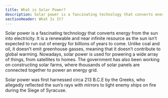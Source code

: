 ```yaml
---
title: What is Solar Power?
description: Solar power is a fascinating technology that converts energy from the sun into electricity
sectionHeader: What Is It?
---
```



Solar power is a fascinating technology that converts energy from the sun into electricity.
It is a renewable and near infinite resource as the sun isn’t expected to run out of energy for billions of years to come.
Unlike coal and oil, it doesn’t emit greenhouse gasses, meaning that it doesn’t contribute to global warming.
Nowadays, solar power is used for powering a wide array of things, from satellites to homes.
The government has also been working on constructing solar farms, where thousands of solar panels are connected together to power an energy grid.

<Admonition type="fun-fact">
  Solar power was first harnessed circa 213 B.C.E by the Greeks, who allegedly
  reflected the sun’s rays with mirrors to light enemy ships on fire during the
  Siege of Syracuse.
</Admonition>
